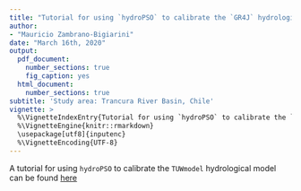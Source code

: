 ```yaml
---
title: "Tutorial for using `hydroPSO` to calibrate the `GR4J` hydrological model"
author: 
- "Mauricio Zambrano-Bigiarini"
date: "March 16th, 2020"
output:
  pdf_document: 
    number_sections: true
    fig_caption: yes
  html_document: 
    number_sections: true
subtitle: 'Study area: Trancura River Basin, Chile'
vignette: >
  %\VignetteIndexEntry{Tutorial for using `hydroPSO` to calibrate the `GR4J` hydrological model`}
  %\VignetteEngine{knitr::rmarkdown}
  \usepackage[utf8]{inputenc}
  %\VignetteEncoding{UTF-8}
---
```


A tutorial for using `hydroPSO` to calibrate the `TUWmodel` hydrological model can be found [here](http://doi.org/10.5281/zenodo.3712383)



